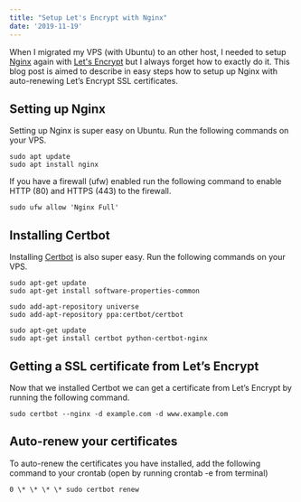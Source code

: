 ```yaml
---
title: "Setup Let's Encrypt with Nginx"
date: '2019-11-19'
---
```


When I migrated my VPS (with Ubuntu) to an other host, I needed to setup <a href="https://nginx.org/" target="_blank">Nginx</a> again with <a href="https://letsencrypt.org/" target="_blank">Let's Encrypt</a> but I always forget how to exactly do it. This blog post is aimed to describe in easy steps how to setup up Nginx with auto-renewing Let’s Encrypt SSL certificates.

## Setting up Nginx

Setting up Nginx is super easy on Ubuntu. Run the following commands on your VPS.

```shell
sudo apt update
sudo apt install nginx
```

If you have a firewall (ufw) enabled run the following command to enable HTTP (80) and HTTPS (443) to the firewall.

```shell
sudo ufw allow 'Nginx Full'
```

## Installing Certbot

Installing <a href="https://certbot.eff.org" target="_blank">Certbot</a> is also super easy. Run the following commands on your VPS.

```shell
sudo apt-get update
sudo apt-get install software-properties-common

sudo add-apt-repository universe
sudo add-apt-repository ppa:certbot/certbot

sudo apt-get update
sudo apt-get install certbot python-certbot-nginx
```

## Getting a SSL certificate from Let’s Encrypt

Now that we installed Certbot we can get a certificate from Let’s Encrypt by running the following command.

```shell
sudo certbot --nginx -d example.com -d www.example.com
```

## Auto-renew your certificates

To auto-renew the certificates you have installed, add the following command to your crontab (open by running crontab -e from terminal)

```shell
0 \* \* \* \* sudo certbot renew
```
